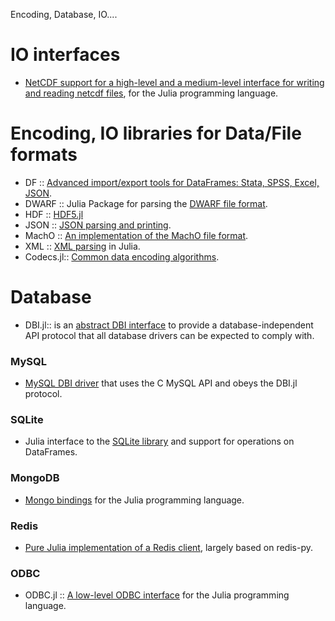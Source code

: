Encoding, Database, IO....

= IO interfaces =
* [https://github.com/karbarcca/NetCDF.jl  NetCDF support for a high-level and a medium-level interface for writing and reading netcdf files], for the Julia programming language.


= Encoding, IO libraries for Data/File formats =
* DF :: [https://github.com/johnmyleswhite/DataFramesIO.jl Advanced import/export tools for DataFrames: Stata, SPSS, Excel, JSON].
* DWARF :: Julia Package for parsing the [https://github.com/loladiro/DWARF.jl DWARF file format].
* HDF :: [https://github.com/timholy/HDF5.jl HDF5.jl]
* JSON :: [https://github.com/JuliaLang/JSON.jl JSON parsing and printing].
* MachO :: [https://github.com/loladiro/MachO.jl An implementation of the MachO file format].
* XML :: [https://github.com/ihnorton/LibXML.jl XML parsing] in Julia.
* Codecs.jl:: [https://github.com/dcjones/Codecs.jl Common data encoding algorithms].


= Database =
* DBI.jl:: is an [https://github.com/johnmyleswhite/DBI.jl abstract DBI interface] to provide a database-independent API protocol that all database drivers can be expected to comply with.

=== MySQL ===
* [https://github.com/johnmyleswhite/MySQL.jl MySQL DBI driver] that uses the C MySQL API and obeys the DBI.jl protocol.

=== SQLite ===
* Julia interface to the [https://github.com/karbarcca/SQLite.jl SQLite library] and support for operations on DataFrames.
 
=== MongoDB ===
* [https://github.com/Lytol/Mongo.jl Mongo bindings] for the Julia programming language.

=== Redis ===
* [https://github.com/msainz/Redis.jl Pure Julia implementation of a Redis client], largely based on redis-py.

=== ODBC ===
* ODBC.jl :: [https://github.com/karbarcca/ODBC.jl A low-level ODBC interface] for the Julia programming language.


